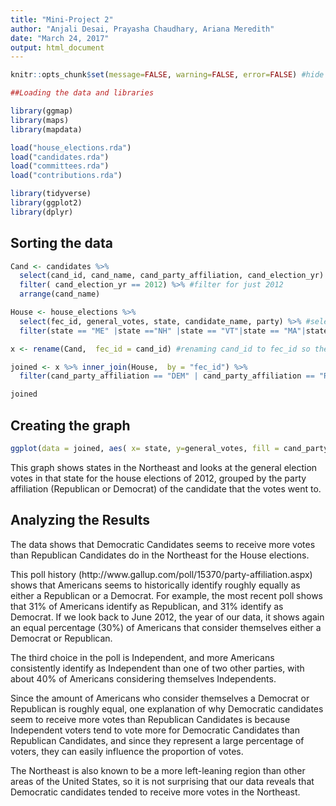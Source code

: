```yaml
---
title: "Mini-Project 2"
author: "Anjali Desai, Prayasha Chaudhary, Ariana Meredith"
date: "March 24, 2017"
output: html_document
---
```


```r
knitr::opts_chunk$set(message=FALSE, warning=FALSE, error=FALSE) #hide error messages etc.
```

```r
##Loading the data and libraries 

library(ggmap)
library(maps)
library(mapdata)

load("house_elections.rda")
load("candidates.rda")
load("committees.rda")
load("contributions.rda")

library(tidyverse)
library(ggplot2)
library(dplyr)
```

 
## Sorting the data
```r

Cand <- candidates %>%
  select(cand_id, cand_name, cand_party_affiliation, cand_election_yr)  %>%  #selecting the variables we want (id, name, party, year)
  filter( cand_election_yr == 2012) %>% #filter for just 2012
  arrange(cand_name)

House <- house_elections %>%
  select(fec_id, general_votes, state, candidate_name, party) %>% #selecting the variables we want (id, votes, state, name, party)
  filter(state == "ME" |state =="NH" |state == "VT"|state == "MA"|state == "RI"|state == "CT"|state == "NY"| state =="NJ"| state =="PA") #filtering for northeast states

x <- rename(Cand,  fec_id = cand_id) #renaming cand_id to fec_id so the id variable name matches for the join

joined <- x %>% inner_join(House,  by = "fec_id") %>%
  filter(cand_party_affiliation == "DEM" | cand_party_affiliation == "REP") #filter for democrats or repbulicans only

joined

```

## Creating the graph
```r
ggplot(data = joined, aes( x= state, y=general_votes, fill = cand_party_affiliation))+ geom_bar(stat = "identity") + labs(x = "Year", y = "General Votes") + scale_fill_manual(values =c("Blue","Red"), name = "Guide", breaks=c("DEM", "REP"))

```

This graph shows states in the Northeast and looks at the general election votes in that state for the house elections of 2012, grouped by the party affiliation (Republican or Democrat) of the candidate that the votes went to.

## Analyzing the Results

The data shows that Democratic Candidates seems to receive more votes than Republican Candidates do in the Northeast for the House elections. 

This poll history (http://www.gallup.com/poll/15370/party-affiliation.aspx) shows that Americans seems to historically identify roughly equally as either a Republican or a Democrat. For example, the most recent poll shows that 31% of Americans identify as Republican, and 31% identify as Democrat. If we look back to June 2012, the year of our data, it shows again an equal percentage (30%) of Americans that consider themselves either a Democrat or Republican. 

The third choice in the poll is Independent, and more Americans consistently identify as Independent than one of two other parties, with about 40% of Americans considering themselves Independents.

Since the amount of Americans who consider themselves a Democrat or Republican is roughly equal, one explanation of why Democratic candidates seem to receive more votes than Republican Candidates is because Independent voters tend to vote more for Democratic Candidates than Republican Candidates, and since they represent a large percentage of voters, they can easily influence the proportion of votes. 

The Northeast is also known to be a more left-leaning region than other areas of the United States, so it is not surprising that our data reveals that Democratic candidates tended to receive more votes in the Northeast. 


